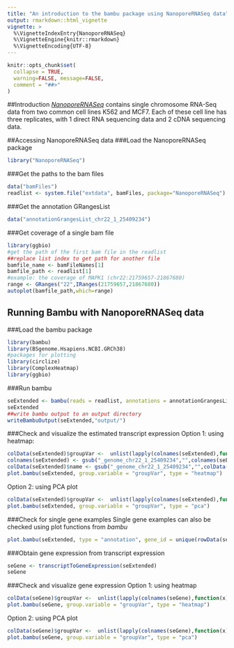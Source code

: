 ```yaml
---
title: "An introduction to the bambu package using NanoporeRNASeq data"
output: rmarkdown::html_vignette
vignette: >
  %\VignetteIndexEntry{NanoporeRNASeq}
  %\VignetteEngine{knitr::rmarkdown}
  %\VignetteEncoding{UTF-8}
---
```




```r
knitr::opts_chunk$set(
  collapse = TRUE,
  warning=FALSE, message=FALSE,
  comment = "##>"
)
```

##Introduction
*[NanoporeRNASeq](https://github.com/GoekeLab/NanoporeRNASeq)* contains single chromosome RNA-Seq data from two common cell lines K562 and MCF7. Each of these cell line has three replicates, with 1 direct RNA sequencing data and 2 cDNA sequencing data. 

##Accessing NanoporeRNASeq data
###Load the NanoporeRNASeq package
```r
library("NanoporeRNASeq")
```

###Get the paths to the bam files
```r
data("bamFiles")
readlist <- system.file("extdata", bamFiles, package="NanoporeRNASeq")
```

###Get the annotation GRangesList
```r
data("annotationGrangesList_chr22_1_25409234")
```

###Get coverage of a single bam file
```r
library(ggbio)
#get the path of the first bam file in the readlist
##replace list index to get path for another file 
bamfile_name <- bamFileNames[1]
bamfile_path <- readlist[1]
#example: the coverage of MAPK1 (chr22:21759657-21867680)
range <- GRanges("22",IRanges(21759657,21867680))
autoplot(bamfile_path,which=range)
```

## Running Bambu with NanoporeRNASeq data
###Load the bambu package
```r
library(bambu)
library(BSgenome.Hsapiens.NCBI.GRCh38)
#packages for plotting
library(circlize)
library(ComplexHeatmap)
library(ggbio)
```

###Run bambu
```r
seExtended <- bambu(reads = readlist, annotations = annotationGrangesList_chr22_1_25409234, genomeSequence = "BSgenome.Hsapiens.NCBI.GRCh38", extendAnnotations = TRUE, verbose = FALSE, ncore = 1)
seExtended
##write bambu output to an output directory
writeBambuOutput(seExtended,"output/")
```
###Check and visualize the estimated transcript expression
Option 1: using heatmap:
```r
colData(seExtended)$groupVar <-  unlist(lapply(colnames(seExtended),function(x) unlist(strsplit(x,"_"))[2]))
colnames(seExtended) <- gsub("_genome_chr22_1_25409234","",colnames(seExtended))
colData(seExtended)$name <- gsub("_genome_chr22_1_25409234","",colData(seExtended)$name)
plot.bambu(seExtended, group.variable = "groupVar", type = "heatmap")
```
Option 2: using PCA plot
```r
colData(seExtended)$groupVar <-  unlist(lapply(colnames(seExtended),function(x) unlist(strsplit(x,"_"))[2]))
plot.bambu(seExtended, group.variable = "groupVar", type = "pca")
```

###Check for single gene examples
Single gene examples can also be checked using plot functions from *bambu*
```r
plot.bambu(seExtended, type = "annotation", gene_id = unique(rowData(seExtended)$GENEID)[10])
```

###Obtain gene expression from transcript expression
```r
seGene <- transcriptToGeneExpression(seExtended)
seGene
```

###Check and visualize gene expression 
Option 1: using heatmap
```r
colData(seGene)$groupVar <-  unlist(lapply(colnames(seGene),function(x) unlist(strsplit(x,"_"))[2]))
plot.bambu(seGene, group.variable = "groupVar", type = "heatmap")
```
Option 2: using PCA plot
```r
colData(seGene)$groupVar <-  unlist(lapply(colnames(seGene),function(x) unlist(strsplit(x,"_"))[2]))
plot.bambu(seGene, group.variable = "groupVar", type = "pca")
```
